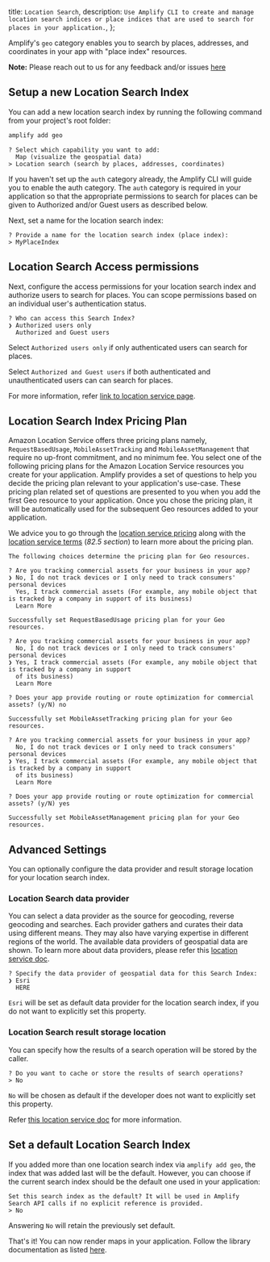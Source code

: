   title: `Location Search`,
  description: `Use Amplify CLI to create and manage location search indices or place indices that are used to search for places in your application.`,
};

Amplify's `geo` category enables you to search by places, addresses, and coordinates in your app with "place index" resources.

<Callout>

**Note:** Please reach out to us for any feedback and/or issues [here](https://github.com/aws-amplify/amplify-cli/issues)

</Callout>

## Setup a new Location Search Index

You can add a new location search index by running the following command from your project's root folder:

```bash
amplify add geo
```
```console
? Select which capability you want to add:
  Map (visualize the geospatial data)
> Location search (search by places, addresses, coordinates)
```
If you haven't set up the `auth` category already, the Amplify CLI will guide you to enable the auth category.
The `auth` category is required in your application so that the appropriate permissions to search for places can be given to Authorized and/or Guest users as described below.

Next, set a name for the location search index:

```console
? Provide a name for the location search index (place index):
> MyPlaceIndex
```

## Location Search Access permissions

Next, configure the access permissions for your location search index and authorize users to search for places. You can scope permissions based on an individual user's authentication status.

```console
? Who can access this Search Index?
❯ Authorized users only
  Authorized and Guest users
```

Select `Authorized users only` if only authenticated users can search for places.

Select `Authorized and Guest users` if both authenticated and unauthenticated users can can search for places.

For more information, refer [link to location service page](https://docs.aws.amazon.com/location/latest/developerguide/security_iam_id-based-policy-examples.html#security_iam_id-based-policy-examples-search-for-place).

## Location Search Index Pricing Plan
Amazon Location Service offers three pricing plans namely, `RequestBasedUsage`, `MobileAssetTracking` and `MobileAssetManagement` that require no up-front commitment, and no minimum fee.
You select one of the following pricing plans for the Amazon Location Service resources you create for your application.
Amplify provides a set of questions to help you decide the pricing plan relevant to your application's use-case. 
These pricing plan related set of questions are presented to you when you add the first Geo resource to your application. 
Once you chose the pricing plan, it will be automatically used for the subsequent Geo resources added to your application.

We advice you to go through the [location service pricing](https://aws.amazon.com/location/pricing/) along with the [location service terms](https://aws.amazon.com/service-terms/) (_82.5 section_) to learn more about the pricing plan.

```console
The following choices determine the pricing plan for Geo resources.

? Are you tracking commercial assets for your business in your app?
❯ No, I do not track devices or I only need to track consumers' personal devices 
  Yes, I track commercial assets (For example, any mobile object that is tracked by a company in support of its business)
  Learn More

Successfully set RequestBasedUsage pricing plan for your Geo resources.
```

```console
? Are you tracking commercial assets for your business in your app?
  No, I do not track devices or I only need to track consumers' personal devices 
❯ Yes, I track commercial assets (For example, any mobile object that is tracked by a company in support 
  of its business)
  Learn More

? Does your app provide routing or route optimization for commercial assets? (y/N) no

Successfully set MobileAssetTracking pricing plan for your Geo resources.
```

```console
? Are you tracking commercial assets for your business in your app?
  No, I do not track devices or I only need to track consumers' personal devices 
❯ Yes, I track commercial assets (For example, any mobile object that is tracked by a company in support 
  of its business)
  Learn More

? Does your app provide routing or route optimization for commercial assets? (y/N) yes

Successfully set MobileAssetManagement pricing plan for your Geo resources.
```

## Advanced Settings
You can optionally configure the data provider and result storage location for your location search index.

### Location Search data provider
You can select a data provider as the source for geocoding, reverse geocoding and searches.
Each provider gathers and curates their data using different means. They may also have varying expertise in different regions of the world.
The available data providers of geospatial data are shown. To learn more about data providers, please refer this [location service doc](https://docs.aws.amazon.com/location/latest/developerguide/what-is-data-provider.html).

```console
? Specify the data provider of geospatial data for this Search Index:
❯ Esri
  HERE
```

`Esri` will be set as default data provider for the location search index, if you do not want to explicitly set this property.

### Location Search result storage location
You can specify how the results of a search operation will be stored by the caller.

```console
? Do you want to cache or store the results of search operations?
> No
```

`No` will be chosen as default if the developer does not want to explicitly set this property.

Refer [this location service doc](https://docs.aws.amazon.com/location-places/latest/APIReference/API_DataSourceConfiguration.html#locationplaces-Type-DataSourceConfiguration-IntendedUse) for more information. 

## Set a default Location Search Index
If you added more than one location search index via `amplify add geo`, the index that was added last will be the default. 
However, you can choose if the current search index should be the default one used in your application:

```console
Set this search index as the default? It will be used in Amplify Search API calls if no explicit reference is provided.
> No
```

Answering `No` will retain the previously set default.

That's it! You can now render maps in your application. Follow the library documentation as listed [here](/lib/geo/search).
